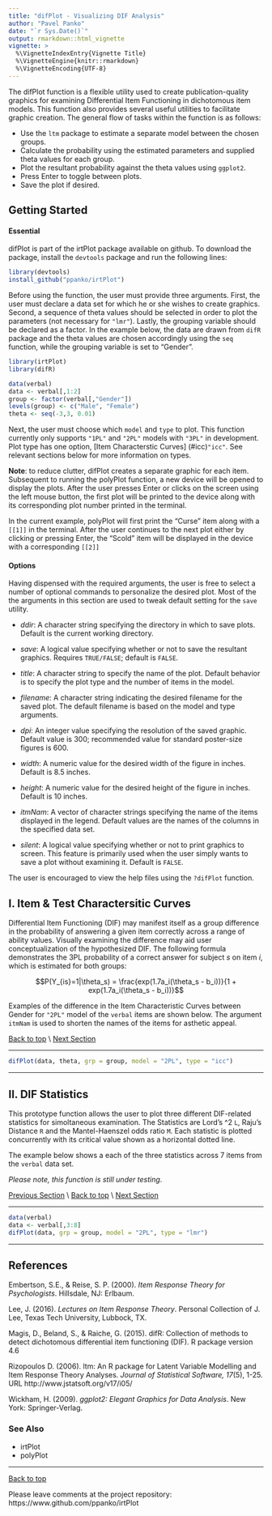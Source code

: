 ```yaml
---
title: "difPlot - Visualizing DIF Analysis"
author: "Pavel Panko"
date: "`r Sys.Date()`"
output: rmarkdown::html_vignette
vignette: >
  %\VignetteIndexEntry{Vignette Title}
  %\VignetteEngine{knitr::rmarkdown}
  %\VignetteEncoding{UTF-8}
---
```


The difPlot function is a flexible utility used to create publication-quality graphics for examining Differential Item Functioning in dichotomous item models. This function also provides several useful utilities to facilitate graphic creation. The general flow of tasks within the function is as follows: 

- Use the `ltm` package to estimate a separate model between the chosen groups.  
- Calculate the probability using the estimated parameters and supplied theta values for each group. 
- Plot the resultant probability against the theta values using `ggplot2`. 
- Press Enter to toggle between plots.
- Save the plot if desired. 

<a name = "top"/>

## Getting Started

#### Essential
difPlot is part of the irtPlot package available on github. To download the package, install the `devtools` package and run the following lines:

```r
library(devtools)
install_github("ppanko/irtPlot")
```
Before using the function, the user must provide three arguments. First, the user must declare a data set for which he or she wishes to create graphics. Second, a sequence of theta values should be selected in order to plot the parameters (not necessary for `"lmr"`). Lastly, the grouping variable should be declared as a factor. In the example below, the data are drawn from `difR` package and the theta values are chosen accordingly using the `seq` function, while the grouping variable is set to "Gender". 
```r
library(irtPlot)
library(difR)

data(verbal)
data <- verbal[,1:2]
group <- factor(verbal[,"Gender"]) 
levels(group) <- c("Male", "Female")
theta <- seq(-3,3, 0.01)
```
Next, the user must choose which `model` and `type` to plot. This function currently only supports `"1PL"` and `"2PL"` models with `"3PL"` in development. Plot type has one option, [Item Characterstic Curves] (#icc)`"icc"`. See relevant sections below for more information on types. 

**Note**: to reduce clutter, difPlot creates a separate graphic for each item. Subsequent to running the polyPlot function, a new device will be opened to display the plots. After the user presses Enter or clicks on the screen using the left mouse button, the first plot will be printed to the device along with its corresponding plot number printed in the terminal. 

In the current example, polyPlot will first print the "Curse" item along with a `[[1]]` in the terminal. After the user continues to the next plot either by clicking or pressing Enter, the "Scold" item will be displayed in the device with a corresponding `[[2]]`

#### Options

Having dispensed with the required arguments, the user is free to select a number of optional commands to personalize the desired plot. Most of the the arguments in this section are used to tweak default setting for the `save` utility. 

- *ddir*: A character string specifying the directory in which to save plots. Default is the current working directory. 

- *save*: A logical value specifying whether or not to save the resultant graphics. Requires `TRUE/FALSE`; default is `FALSE`. 

- *title*: A character string to specify the name of the plot. Default behavior is to specify the plot type and the number of items in the model. 

- *filename*: A character string indicating the desired filename for the saved plot. The default filename is based on the model and type arguments. 

- *dpi*: An integer value specifying the resolution of the saved graphic. Default value is 300; recommended value for standard poster-size figures is 600. 

- *width*: A numeric value for the desired width of the figure in inches. Default is 8.5 inches.

- *height*: A numeric value for the desired height of the figure in inches. Default is 10 inches. 

- *itmNam*: A vector of character strings specifying the name of the items displayed in the legend. Default values are the names of the columns in the specified data set. 

- *silent*: A logical value specifying whether or not to print graphics to screen. This feature is primarily used when the user simply wants to save a plot without examining it. Default is `FALSE`. 

The user is encouraged to view the help files using the `?difPlot` function. 

<a name = "icc"/>

## I. Item & Test Charactersitic Curves 

Differential Item Functioning (DIF) may manifest itself as a group difference in the probability of answering a given item correctly across a range of ability values. Visually examining the difference may aid user conceptualization of the hypothesized DIF. The following formula demonstrates the 3PL probability of a correct answer for subject *s* on item *i*, which is estimated for both groups: 

$$P(Y_{is}=1|\theta_s) = \frac{exp(1.7a_i(\theta_s - b_i))}{1 + exp(1.7a_i(\theta_s - b_i))}$$

Examples of the difference in the Item Characteristic Curves between Gender for `"2PL"` model of the `verbal` items are shown below. The argument `itmNam` is used to shorten the names of the items for asthetic appeal. 

[Back to top](#top) \\
[Next Section](#lmr)

***

```r
difPlot(data, theta, grp = group, model = "2PL", type = "icc")
```

***

<a name = "lmr"/>

## II. DIF Statistics 

This prototype function allows the user to plot three different DIF-related statistics for simoltaneous examination. The Statistics are Lord's \Chi^2 `L`, Raju's Distance `R` and the Mantel-Haenszel odds ratio `M`. Each statistic is plotted concurrently with its critical value shown as a horizontal dotted line. 

The example below shows a each of the three statistics across 7 items from the `verbal` data set. 

*Please note, this function is still under testing*. 

[Previous Section](#icc) \\ 
[Back to top](#top) \\
[Next Section](#ref)

***

```r
data(verbal)
data <- verbal[,3:8]
difPlot(data, grp = group, model = "2PL", type = "lmr")
```

***

<a name = "ref"/>

## References 
Embertson, S.E., & Reise, S. P. (2000). *Item Response Theory for Psychologists*. Hillsdale, NJ: Erlbaum.

Lee, J. (2016). *Lectures on Item Response Theory*. Personal Collection of J. Lee, Texas Tech University, 
  Lubbock, TX.

Magis, D., Beland, S., & Raiche, G. (2015). difR: Collection of methods to detect dichotomous differential item functioning (DIF). R package version 4.6

Rizopoulos D. (2006). ltm: An R package for Latent Variable Modelling and Item Response Theory Analyses. 
  *Journal of Statistical Software, 17*(5), 1-25. URL http://www.jstatsoft.org/v17/i05/

Wickham, H. (2009). *ggplot2: Elegant Graphics for Data Analysis*. New York: Springer-Verlag.

### See Also
- irtPlot
- polyPlot

***
[Back to top](#top)

Please leave comments at the project repository: https://www.github.com/ppanko/irtPlot 

